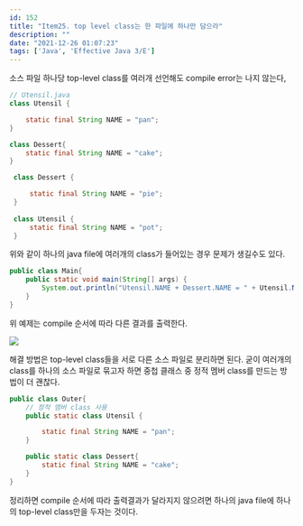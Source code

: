 ```yaml
---
id: 152
title: "Item25. top level class는 한 파일에 하나만 담으라"
description: ""
date: "2021-12-26 01:07:23"
tags: ['Java', 'Effective Java 3/E']
---
```

소스 파일 하나당 top-level class를 여러개 선언해도 compile error는 나지 않는다,

```java
// Utensil.java 
class Utensil {

    static final String NAME = "pan";
}

class Dessert{
    static final String NAME = "cake";
}
```
```java
 class Dessert {

     static final String NAME = "pie";
 }
 
 class Utensil {
     static final String NAME = "pot";
 }
```

위와 같이 하나의 java file에 여러개의 class가 들어있는 경우 문제가 생길수도 있다.



```java
public class Main{
    public static void main(String[] args) {
        System.out.println("Utensil.NAME + Dessert.NAME = " + Utensil.NAME + Dessert.NAME);
    }
}
```
위 예제는 compile 순서에 따라 다른 결과를 출력한다.

![](/images/item25.jpg)

해결 방법은 top-level class들을 서로 다른 소스 파일로 분리하면 된다.
굳이 여러개의 class를 하나의 소스 파일로 묶고자 하면 중첩 클래스 중 정적 멤버 class를 만드는 방법이 더 괜찮다.

```java
public class Outer{
    // 정적 멤버 class 사용
    public static class Utensil {

        static final String NAME = "pan";
    }

    public static class Dessert{
        static final String NAME = "cake";
    }
}
```

정리하면 compile 순서에 따라 출력결과가 달라지지 않으려면 하나의 java file에 하나의 top-level class만을 두자는 것이다.